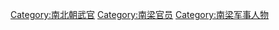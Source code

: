 [[Category:南北朝武官|Category:南北朝武官]]
[[Category:南梁官员|Category:南梁官员]]
[[Category:南梁军事人物|Category:南梁军事人物]]